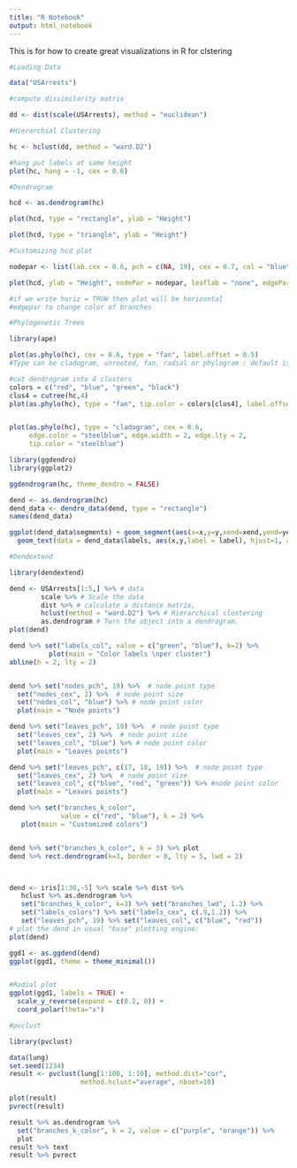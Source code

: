 ```yaml
---
title: "R Notebook"
output: html_notebook
---
```


This is for how to create great visualizations in R for clstering

```r
#Loading Data

data("USArrests")

#compute dissimilarity matrix

dd <- dist(scale(USArrests), method = "euclidean")

#Hierarchial Clustering

hc <- hclust(dd, method = "ward.D2")

#hang put labels at same height
plot(hc, hang = -1, cex = 0.6)


```

```r
#Dendrogram 

hcd <- as.dendrogram(hc)

plot(hcd, type = "rectangle", ylab = "Height")

plot(hcd, type = "triangle", ylab = "Height")

#Customizing hcd plot

nodepar <- list(lab.cex = 0.6, pch = c(NA, 19), cex = 0.7, col = "blue")

plot(hcd, ylab = "Height", nodePar = nodepar, leaflab = "none", edgePar = list(col = 2:3, lwd = 2:1))

#if we write horiz = TRUW then plot will be horizontal
#edgepar to change color of branches


```

```r
#Phylogenetic Trees

library(ape)

plot(as.phylo(hc), cex = 0.6, type = "fan", label.offset = 0.5)
#Type can be cladogram, unrooted, fan, radial or phylogram : default is phylogram

#cut dendrogram into 4 clusters
colors = c("red", "blue", "green", "black")
clus4 = cutree(hc,4)
plot(as.phylo(hc), type = "fan", tip.color = colors[clus4], label.offset = 1, cex = 0.7)


plot(as.phylo(hc), type = "cladogram", cex = 0.6,
     edge.color = "steelblue", edge.width = 2, edge.lty = 2,
     tip.color = "steelblue")

```

```r
library(ggdendro)
library(ggplot2)

ggdendrogram(hc, theme_dendro = FALSE)

dend <- as.dendrogram(hc)
dend_data <- dendro_data(dend, type = "rectangle")
names(dend_data)

ggplot(dend_data$segments) + geom_segment(aes(x=x,y=y,xend=xend,yend=yend)) +
  geom_text(data = dend_data$labels, aes(x,y,label = label), hjust=1, angle=90, size =3) + ylim(-3,15)
```
```r
#Dendextend

library(dendextend)

dend <- USArrests[1:5,] %>% # data
        scale %>% # Scale the data
        dist %>% # calculate a distance matrix, 
        hclust(method = "ward.D2") %>% # Hierarchical clustering 
        as.dendrogram # Turn the object into a dendrogram.
plot(dend)

dend %>% set("labels_col", value = c("green", "blue"), k=2) %>% 
          plot(main = "Color labels \nper cluster")
abline(h = 2, lty = 2)


dend %>% set("nodes_pch", 19) %>%  # node point type
  set("nodes_cex", 2) %>%  # node point size
  set("nodes_col", "blue") %>% # node point color
  plot(main = "Node points")

dend %>% set("leaves_pch", 19) %>%  # node point type
  set("leaves_cex", 2) %>%  # node point size
  set("leaves_col", "blue") %>% # node point color
  plot(main = "Leaves points")

dend %>% set("leaves_pch", c(17, 18, 19)) %>%  # node point type
  set("leaves_cex", 2) %>%  # node point size
  set("leaves_col", c("blue", "red", "green")) %>% #node point color
  plot(main = "Leaves points")

dend %>% set("branches_k_color", 
             value = c("red", "blue"), k = 2) %>% 
   plot(main = "Customized colors")


dend %>% set("branches_k_color", k = 3) %>% plot
dend %>% rect.dendrogram(k=3, border = 8, lty = 5, lwd = 2)



dend <- iris[1:30,-5] %>% scale %>% dist %>% 
   hclust %>% as.dendrogram %>%
   set("branches_k_color", k=3) %>% set("branches_lwd", 1.2) %>%
   set("labels_colors") %>% set("labels_cex", c(.9,1.2)) %>% 
   set("leaves_pch", 19) %>% set("leaves_col", c("blue", "red"))
# plot the dend in usual "base" plotting engine:
plot(dend)

ggd1 <- as.ggdend(dend)
ggplot(ggd1, theme = theme_minimal()) 


#Radial plot
ggplot(ggd1, labels = TRUE) + 
  scale_y_reverse(expand = c(0.2, 0)) +
  coord_polar(theta="x")

```

```r
#pvclust

library(pvclust)

data(lung)
set.seed(1234)
result <- pvclust(lung[1:100, 1:10], method.dist="cor", 
                  method.hclust="average", nboot=10)

plot(result)
pvrect(result)

result %>% as.dendrogram %>% 
  set("branches_k_color", k = 2, value = c("purple", "orange")) %>%
  plot
result %>% text
result %>% pvrect
```

